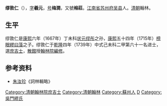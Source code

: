 '''缪敦仁'''（{{bd|？||？|catIdx=Miao缪}}），[[表字|字]]'''羲元'''，[[号|号]]'''梅澗'''，又號'''榕莊'''。[[江南省|江南省]][[苏州府|苏州府]][[吴县|吴县]]人。[[清朝|清朝]]翰林。

==生平==
缪敦仁是[[康熙|康熙]]六年（1667年）丁未科[[状元|状元]][[缪彤|缪彤]]之孙，[[康熙|康熙]]五十四年（1715年）[[榜眼|榜眼]][[繆曰藻|繆曰藻]]之子。缪敦仁于[[乾隆|乾隆]]四年（1739年）中式己未科二甲第六十一名进士，選[[庶吉士|庶吉士]]，[[散館|散館]]授[[翰林院|翰林院]][[編修|編修]]。

==参考资料==
*[[朱汝珍|朱汝珍]]《詞林輯略》

{{乾隆四年己未科殿試金榜}}
{{DEFAULTSORT:Miao繆}}
[[Category:清朝翰林院庶吉士|Category:清朝翰林院庶吉士]]
[[Category:清朝翰林|Category:清朝翰林]]
[[Category:蘇州人|Category:蘇州人]]
[[Category:缪姓|D]]
[[Category:吳門繆氏|Category:吳門繆氏]]